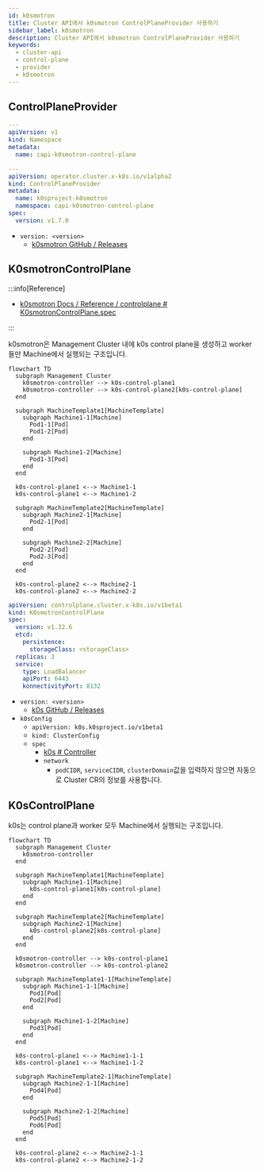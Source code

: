 ```yaml
---
id: k0smotron
title: Cluster API에서 k0smotron ControlPlaneProvider 사용하기
sidebar_label: k0smotron
description: Cluster API에서 k0smotron ControlPlaneProvider 사용하기
keywords:
  - cluster-api
  - control-plane
  - provider
  - k0smotron
---
```


## ControlPlaneProvider

```yaml
---
apiVersion: v1
kind: Namespace
metadata:
  name: capi-k0smotron-control-plane

---
apiVersion: operator.cluster.x-k8s.io/v1alpha2
kind: ControlPlaneProvider
metadata:
  name: k0sproject-k0smotron
  namespace: capi-k0smotron-control-plane
spec:
  version: v1.7.0
```

- `version: <version>`
  - [k0smotron GitHub / Releases](https://github.com/k0sproject/k0smotron/releases)

## K0smotronControlPlane

:::info[Reference]

- [k0smotron Docs / Reference / controlplane # K0smotronControlPlane.spec](https://docs.k0smotron.io/stable/resource-reference/controlplane.cluster.x-k8s.io-v1beta1/#k0smotroncontrolplanespec)

:::

k0smotron은 Management Cluster 내에 k0s control plane을 생성하고 worker들만 Machine에서 실행되는 구조입니다.

```mermaid
flowchart TD
  subgraph Management Cluster
    k0smotron-controller --> k0s-control-plane1
    k0smotron-controller --> k0s-control-plane2[k0s-control-plane]
  end

  subgraph MachineTemplate1[MachineTemplate]
    subgraph Machine1-1[Machine]
      Pod1-1[Pod]
      Pod1-2[Pod]
    end

    subgraph Machine1-2[Machine]
      Pod1-3[Pod]
    end
  end

  k0s-control-plane1 <--> Machine1-1
  k0s-control-plane1 <--> Machine1-2

  subgraph MachineTemplate2[MachineTemplate]
    subgraph Machine2-1[Machine]
      Pod2-1[Pod]
    end

    subgraph Machine2-2[Machine]
      Pod2-2[Pod]
      Pod2-3[Pod]
    end
  end

  k0s-control-plane2 <--> Machine2-1
  k0s-control-plane2 <--> Machine2-2
```

```yaml
apiVersion: controlplane.cluster.x-k8s.io/v1beta1
kind: K0smotronControlPlane
spec:
  version: v1.32.6
  etcd:
    persistence:
      storageClass: <storageClass>
  replicas: 3
  service:
    type: LoadBalancer
    apiPort: 6443
    konnectivityPort: 8132
```

- `version: <version>`
  - [k0s GitHub / Releases](https://github.com/k0sproject/k0s/releases)
- `k0sConfig`
  - `apiVersion: k0s.k0sproject.io/v1beta1`
  - `kind: ClusterConfig`
  - `spec`
    - [k0s # Controller](/docs/mlops/kubernetes/cluster/k0s/k0s.mdx#controller)
    - `network`
      - `podCIDR`, `serviceCIDR`, `clusterDomain`값을 입력하지 않으면 자동으로 Cluster CR의 정보를 사용합니다.

## K0sControlPlane

k0s는 control plane과 worker 모두 Machine에서 실행되는 구조입니다.

```mermaid
flowchart TD
  subgraph Management Cluster
    k0smotron-controller
  end

  subgraph MachineTemplate1[MachineTemplate]
    subgraph Machine1-1[Machine]
      k0s-control-plane1[k0s-control-plane]
    end
  end

  subgraph MachineTemplate2[MachineTemplate]
    subgraph Machine2-1[Machine]
      k0s-control-plane2[k0s-control-plane]
    end
  end

  k0smotron-controller --> k0s-control-plane1
  k0smotron-controller --> k0s-control-plane2

  subgraph MachineTemplate1-1[MachineTemplate]
    subgraph Machine1-1-1[Machine]
      Pod1[Pod]
      Pod2[Pod]
    end

    subgraph Machine1-1-2[Machine]
      Pod3[Pod]
    end
  end

  k0s-control-plane1 <--> Machine1-1-1
  k0s-control-plane1 <--> Machine1-1-2

  subgraph MachineTemplate2-1[MachineTemplate]
    subgraph Machine2-1-1[Machine]
      Pod4[Pod]
    end

    subgraph Machine2-1-2[Machine]
      Pod5[Pod]
      Pod6[Pod]
    end
  end

  k0s-control-plane2 <--> Machine2-1-1
  k0s-control-plane2 <--> Machine2-1-2
```
